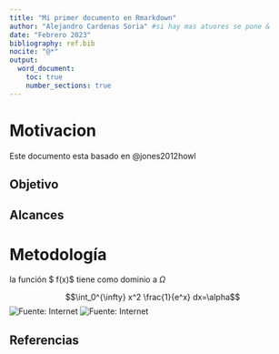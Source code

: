 ```yaml
---
title: "Mi primer documento en Rmarkdown"
author: "Alejandro Cardenas Soria" #si hay mas atuores se pone &
date: "Febrero 2023"
bibliography: ref.bib
nocite: "@*"
output: 
  word_document:
    toc: true
    number_sections: true
---
```


# Motivacion 

Este documento esta basado en @jones2012howl

## Objetivo

## Alcances

# Metodología
la función $ f(x)$ tiene como dominio a $\Omega$

$$\int_0^{\infty} x^2 \frac{1}{e^x} dx=\alpha$$
![Fuente: Internet](https://miro.medium.com/max/1400/1*UAGU532MbhR5cm3symwWqg.png)
![Fuente: Internet](f1.jpg)

## Referencias